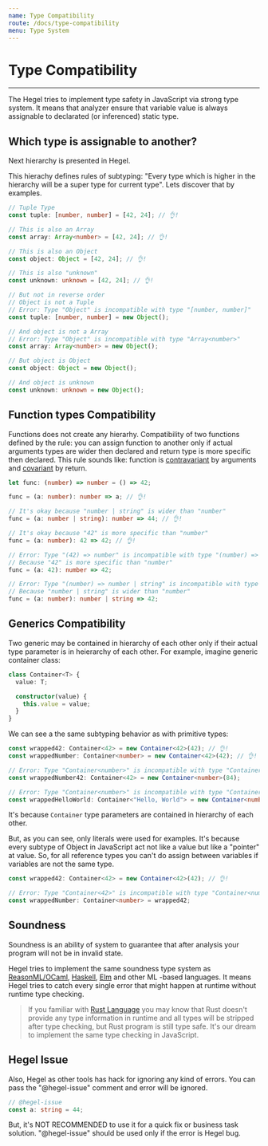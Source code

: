 ```yaml
---
name: Type Compatibility
route: /docs/type-compatibility
menu: Type System
---
```


# Type Compatibility

---

The Hegel tries to implement type safety in JavaScript via strong type system. It means that analyzer ensure that variable value is always assignable to declarated (or inferenced) static type.

## Which type is assignable to another?

Next hierarchy is presented in Hegel.


<Schema type="hierarchy" />

This hierachy defines rules of subtyping: "Every type which is higher in the hierarchy will be a super type for current type". Lets discover that by examples.

```typescript
// Tuple Type
const tuple: [number, number] = [42, 24]; // 👌!

// This is also an Array
const array: Array<number> = [42, 24]; // 👌!

// This is also an Object
const object: Object = [42, 24]; // 👌!

// This is also "unknown"
const unknown: unknown = [42, 24]; // 👌!
```

```typescript
// But not in reverse order
// Object is not a Tuple
// Error: Type "Object" is incompatible with type "[number, number]"
const tuple: [number, number] = new Object();

// And object is not a Array
// Error: Type "Object" is incompatible with type "Array<number>"
const array: Array<number> = new Object();

// But object is Object
const object: Object = new Object();

// And object is unknown
const unknown: unknown = new Object();
```

## Function types Compatibility

Functions does not create any hierarhy. Compatibility of two functions defined by the rule:
you can assign function to another only if actual arguments types are wider then declared and return type is more specific then declared. This rule sounds like: function is [contravariant](<https://en.wikipedia.org/wiki/Covariance_and_contravariance_(computer_science)>) by arguments and [covariant](<https://en.wikipedia.org/wiki/Covariance_and_contravariance_(computer_science)>) by return.

```typescript
let func: (number) => number = () => 42;

func = (a: number): number => a; // 👌!

// It's okay because "number | string" is wider than "number"
func = (a: number | string): number => 44; // 👌!

// It's okay because "42" is more specific than "number"
func = (a: number): 42 => 42; // 👌!

// Error: Type "(42) => number" is incompatible with type "(number) => number"
// Because "42" is more specific than "number"
func = (a: 42): number => 42;

// Error: Type "(number) => number | string" is incompatible with type "(number) => number"
// Because "number | string" is wider than "number"
func = (a: number): number | string => 42;
```

## Generics Compatibility

Two generic may be contained in hierarchy of each other only if their actual type parameter is in heierarchy of each other. For example, imagine generic container class:

```typescript
class Container<T> {
  value: T;

  constructor(value) {
    this.value = value;
  }
}
```

We can see a the same subtyping behavior as with primitive types:

```typescript
const wrapped42: Container<42> = new Container<42>(42); // 👌!
const wrappedNumber: Container<number> = new Container<42>(42); // 👌!

// Error: Type "Container<number>" is incompatible with type "Container<42>"
const wrappedNumber42: Container<42> = new Container<number>(84);

// Error: Type "Container<number>" is incompatible with type "Container<'Hello, World'>"
const wrappedHelloWorld: Container<"Hello, World"> = new Container<number>(42);
```

It's because `Container` type parameters are contained in hierarchy of each other.

But, as you can see, only literals were used for examples. It's because every subtype of Object in JavaScript act not like a value but like a "pointer" at value. So, for all reference types you can't do assign between variables if variables are not the same type.

```typescript
const wrapped42: Container<42> = new Container<42>(42); // 👌!

// Error: Type "Container<42>" is incompatible with type "Container<number>"
const wrappedNumber: Container<number> = wrapped42;
```

## Soundness

Soundness is an ability of system to guarantee that after analysis your program will not be in invalid state.

Hegel tries to implement the same soundness type system as [ReasonML/OCaml](https://reasonml.github.io/), [Haskell](https://www.haskell.org/), [Elm](https://elm-lang.org/) and other ML
-based languages. It means Hegel tries to catch every single error that might happen at runtime without runtime type checking.

> If you familiar with [Rust Language](https://www.rust-lang.org/) you may know that Rust doesn't provide any type information in runtime and all types will be stripped after type checking, but Rust program is still type safe. It's our dream to implement the same type checking in JavaScript.

## Hegel Issue

Also, Hegel as other tools has hack for ignoring any kind of errors. You can pass the "@hegel-issue" comment and error will be ignored.

```typescript
// @hegel-issue
const a: string = 44;
```

But, it's NOT RECOMMENDED to use it for a quick fix or business task solution. "@hegel-issue" should be used only if the error is Hegel bug.
